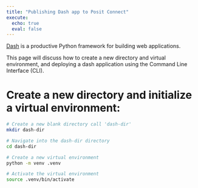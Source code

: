 ```yaml
---
title: "Publishing Dash app to Posit Connect"
execute: 
  echo: true
  eval: false
---
```


::: callout-note
[Dash](https://plotly.com/dash/) is a productive Python framework for building web applications.
:::

This page will discuss how to create a new directory and virtual environment, and deploying a dash application using the Command Line Interface (CLI).

# Create a new directory and initialize a virtual environment:

```bash
# Create a new blank directory call 'dash-dir'
mkdir dash-dir

# Navigate into the dash-dir directory
cd dash-dir

# Create a new virtual environment
python -m venv .venv

# Activate the virtual environment
source .venv/bin/activate
```



